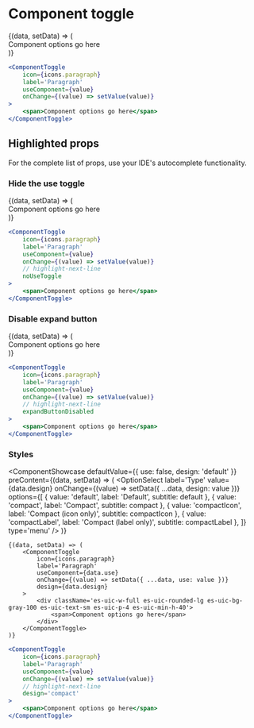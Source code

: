 # Component toggle


<ComponentShowcase>
	{(data, setData) => (
		<ComponentToggle
			icon={icons.paragraph}
			label='Paragraph'
			useComponent={data}
			onChange={setData}
		>
			<div className='es-uic-w-full es-uic-rounded-lg es-uic-bg-gray-100 es-uic-text-sm es-uic-p-4 es-uic-min-h-40'>
				<span>Component options go here</span>
			</div>
		</ComponentToggle>
	)}
</ComponentShowcase>

```jsx
<ComponentToggle
	icon={icons.paragraph}
	label='Paragraph'
	useComponent={value}
	onChange={(value) => setValue(value)}
>
	<span>Component options go here</span>
</ComponentToggle>
```

## Highlighted props

For the complete list of props, use your IDE's autocomplete functionality.

### Hide the use toggle

<ComponentShowcase defaultValue={true}>
	{(data, setData) => (
		<ComponentToggle
			icon={icons.paragraph}
			label='Paragraph'
			useComponent={data}
			onChange={setData}
			noUseToggle
		>
			<div className='es-uic-w-full es-uic-rounded-lg es-uic-bg-gray-100 es-uic-text-sm es-uic-p-4 es-uic-min-h-40'>
				<span>Component options go here</span>
			</div>
		</ComponentToggle>
	)}
</ComponentShowcase>

```jsx
<ComponentToggle
	icon={icons.paragraph}
	label='Paragraph'
	useComponent={value}
	onChange={(value) => setValue(value)}
	// highlight-next-line
	noUseToggle
>
	<span>Component options go here</span>
</ComponentToggle>
```

### Disable expand button

<ComponentShowcase>
	{(data, setData) => (
		<ComponentToggle
			icon={icons.paragraph}
			label='Paragraph'
			useComponent={data}
			onChange={setData}
			expandButtonDisabled
		>
			<div className='es-uic-w-full es-uic-rounded-lg es-uic-bg-gray-100 es-uic-text-sm es-uic-p-4 es-uic-min-h-40'>
				<span>Component options go here</span>
			</div>
		</ComponentToggle>
	)}
</ComponentShowcase>

```jsx
<ComponentToggle
	icon={icons.paragraph}
	label='Paragraph'
	useComponent={value}
	onChange={(value) => setValue(value)}
	// highlight-next-line
	expandButtonDisabled
>
	<span>Component options go here</span>
</ComponentToggle>
```

### Styles

<ComponentShowcase
	defaultValue={{ use: false, design: 'default' }}
	preContent={(data, setData) => (
		<OptionSelect
			label='Type'
			value={data.design}
			onChange={(value) => setData({ ...data, design: value })}
			options={[
				{ value: 'default', label: 'Default', subtitle: <span className='es-uic-font-mono'>default</span> },
				{ value: 'compact', label: 'Compact', subtitle: <span className='es-uic-font-mono'>compact</span> },
				{ value: 'compactIcon', label: 'Compact (icon only)', subtitle: <span className='es-uic-font-mono'>compactIcon</span> },
				{ value: 'compactLabel', label: 'Compact (label only)', subtitle: <span className='es-uic-font-mono'>compactLabel</span> },
			]}
			type='menu'
		/>
	)}
>
	{(data, setData) => (
		<ComponentToggle
			icon={icons.paragraph}
			label='Paragraph'
			useComponent={data.use}
			onChange={(value) => setData({ ...data, use: value })}
			design={data.design}
		>
			<div className='es-uic-w-full es-uic-rounded-lg es-uic-bg-gray-100 es-uic-text-sm es-uic-p-4 es-uic-min-h-40'>
				<span>Component options go here</span>
			</div>
		</ComponentToggle>
	)}
</ComponentShowcase>

```jsx
<ComponentToggle
	icon={icons.paragraph}
	label='Paragraph'
	useComponent={value}
	onChange={(value) => setValue(value)}
	// highlight-next-line
	design='compact'
>
	<span>Component options go here</span>
</ComponentToggle>
```
